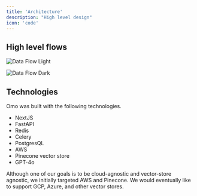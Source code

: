 ```yaml
---
title: 'Architecture'
description: "High level design"
icon: 'code'
---
```


## High level flows

<img
  className="block dark:hidden"
  src="/images/data-flow.png"
  alt="Data Flow Light"
/>

<img
  className="hidden dark:block"
  src="/images/data-flow-dark.png"
  alt="Data Flow Dark"
/>

## Technologies

Omo was built with the following technologies.

* NextJS
* FastAPI
* Redis
* Celery
* PostgresQL
* AWS
* Pinecone vector store
* GPT-4o

Although one of our goals is to be cloud-agnostic and vector-store agnostic,
we initially targeted AWS and Pinecone. We would eventually like to support
GCP, Azure, and other vector stores.